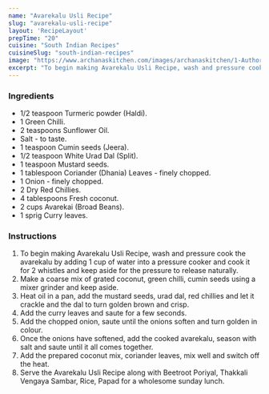 ---
name: "Avarekalu Usli Recipe"
slug: "avarekalu-usli-recipe"
layout: 'RecipeLayout'
prepTime: "20"
cuisine: "South Indian Recipes"
cuisineSlug: "south-indian-recipes"
image: "https://www.archanaskitchen.com/images/archanaskitchen/1-Author/nithya.anantham/Avarekalu_Usili_Recipe.jpg"
excerpt: "To begin making Avarekalu Usli Recipe, wash and pressure cook the avarekalu by adding 1 cup of  water into a pressure cooker and cook it for 2 whistles and keep aside for the pressure to release naturally"
---

### Ingredients

- 1/2 teaspoon Turmeric powder (Haldi).
- 1 Green Chilli.
- 2 teaspoons Sunflower Oil.
- Salt - to taste.
- 1 teaspoon Cumin seeds (Jeera).
- 1/2 teaspoon White Urad Dal (Split).
- 1 teaspoon Mustard seeds.
- 1 tablespoon Coriander (Dhania) Leaves - finely chopped.
- 1 Onion - finely chopped.
- 2 Dry Red Chillies.
- 4 tablespoons Fresh coconut.
- 2 cups Avarekai (Broad Beans).
- 1 sprig Curry leaves.

### Instructions

1. To begin making Avarekalu Usli Recipe, wash and pressure cook the avarekalu by adding 1 cup of  water into a pressure cooker and cook it for 2 whistles and keep aside for the pressure to release naturally.
1. Make a coarse mix of grated coconut, green chilli, cumin seeds using a mixer grinder and keep aside.
1. Heat oil in a pan, add the mustard seeds, urad dal, red chillies and let it crackle and the dal to turn golden brown and crisp.
1. Add the curry leaves and saute for a few seconds.
1.  Add the chopped onion, saute until the onions soften and turn golden in colour.
1. Once the onions have softened, add the cooked avarekalu, season with salt and saute until it all comes together.
1. Add the prepared coconut mix, coriander leaves, mix well and switch off the heat.
1. Serve the Avarekalu Usli Recipe along with Beetroot Poriyal, Thakkali Vengaya Sambar, Rice, Papad for a wholesome sunday lunch.
